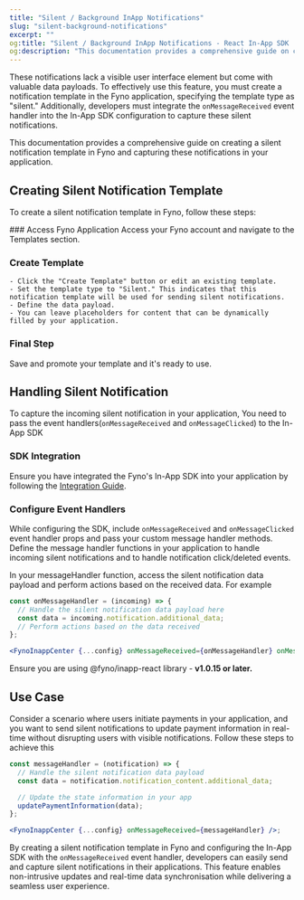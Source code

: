 ```yaml
---
title: "Silent / Background InApp Notifications"
slug: "silent-background-notifications"
excerpt: ""
og:title: "Silent / Background InApp Notifications - React In-App SDK | Fyno Documentation"
og:description: "This documentation provides a comprehensive guide on creating a silent notification template in Fyno and capturing these notifications in your application."
---
```


These notifications lack a visible user interface element but come with valuable data payloads. To effectively use this feature, you must create a notification template in the Fyno application, specifying the template type as "silent." Additionally, developers must integrate the `onMessageReceived` event handler into the In-App SDK configuration to capture these silent notifications.

This documentation provides a comprehensive guide on creating a silent notification template in Fyno and capturing these notifications in your application.

## Creating Silent Notification Template

To create a silent notification template in Fyno, follow these steps:

<Steps>
### Access Fyno Application
Access your Fyno account and navigate to the Templates section.

### Create Template

    - Click the "Create Template" button or edit an existing template.
    - Set the template type to "Silent." This indicates that this notification template will be used for sending silent notifications.
    - Define the data payload.
    - You can leave placeholders for content that can be dynamically filled by your application.

### Final Step

Save and promote your template and it's ready to use.

</Steps>

## Handling Silent Notification

To capture the incoming silent notification in your application, You need to pass the event handlers(`onMessageReceived` and `onMessageClicked`) to the In-App SDK

### SDK Integration

Ensure you have integrated the Fyno's In-App SDK into your application by following the [Integration Guide](./fyno-in-app-react-sdk).

### Configure Event Handlers

While configuring the SDK, include `onMessageReceived` and `onMessageClicked` event handler props and pass your custom message handler methods.  
Define the message handler functions in your application to handle incoming silent notifications and to handle notification click/deleted events.

In your messageHandler function, access the silent notification data payload and perform actions based on the received data. For example

```jsx title="JSX" wordWrap
const onMessageHandler = (incoming) => {
  // Handle the silent notification data payload here
  const data = incoming.notification.additional_data;
  // Perform actions based on the data received
};

<FynoInappCenter {...config} onMessageReceived={onMessageHandler} onMessageClicked={onClickHandler} />;
```

<Note>Ensure you are using @fyno/inapp-react library - **v1.0.15 or later.**</Note>

## Use Case

Consider a scenario where users initiate payments in your application, and you want to send silent notifications to update payment information in real-time without disrupting users with visible notifications. Follow these steps to achieve this

```jsx title="JSX" wordWrap
const messageHandler = (notification) => {
  // Handle the silent notification data payload
  const data = notification.notification_content.additional_data;

  // Update the state information in your app
  updatePaymentInformation(data);
};

<FynoInappCenter {...config} onMessageReceived={messageHandler} />;
```

By creating a silent notification template in Fyno and configuring the In-App SDK with the `onMessageReceived` event handler, developers can easily send and capture silent notifications in their applications. This feature enables non-intrusive updates and real-time data synchronisation while delivering a seamless user experience.
